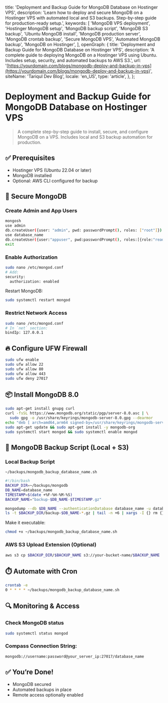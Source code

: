   title: 'Deployment and Backup Guide for MongoDB Database on Hostinger VPS',
  description: 'Learn how to deploy and secure MongoDB on a Hostinger VPS with automated local and S3 backups. Step-by-step guide for production-ready setup.',
  keywords: [
    'MongoDB VPS deployment',
    'Hostinger MongoDB setup',
    'MongoDB backup script',
    'MongoDB S3 backup',
    'Ubuntu MongoDB install',
    'MongoDB production server',
    'MongoDB crontab backup',
    'Secure MongoDB VPS',
    'Automated MongoDB backup',
    'MongoDB on Hostinger',
  ],
  openGraph: {
    title: 'Deployment and Backup Guide for MongoDB Database on Hostinger VPS',
    description: 'A complete guide to deploying MongoDB on a Hostinger VPS using Ubuntu. Includes setup, security, and automated backups to AWS S3.',
    url: '[https://yourdomain.com/blogs/mongodb-deploy-and-backup-in-vps](https://yourdomain.com/blogs/mongodb-deploy-and-backup-in-vps)',
    siteName: 'Tariqul Dev Blog',
    locale: 'en_US',
    type: 'article',
  },
};

# Deployment and Backup Guide for MongoDB Database on Hostinger VPS

> A complete step-by-step guide to install, secure, and configure MongoDB on a VPS. Includes local and S3 backup automation for production.

## ✅ Prerequisites

- Hostinger VPS (Ubuntu 22.04 or later)
- MongoDB installed
- Optional: AWS CLI configured for backup

## 🔐 Secure MongoDB

### Create Admin and App Users

```bash
mongosh
use admin
db.createUser({user: "admin", pwd: passwordPrompt(), roles: ["root"]})
use database_name
db.createUser({user:"appuser", pwd:passwordPrompt(), roles:[{role:"readWrite", db:"database_name"}]})
exit
```

### Enable Authorization

```bash
sudo nano /etc/mongod.conf
# Add:
security:
  authorization: enabled
```

Restart MongoDB:

```bash
sudo systemctl restart mongod
```

### Restrict Network Access

```bash
sudo nano /etc/mongod.conf
# In `net` section:
bindIp: 127.0.0.1
```

## 🔥 Configure UFW Firewall

```bash
sudo ufw enable
sudo ufw allow 22
sudo ufw allow 80
sudo ufw allow 443
sudo ufw deny 27017
```

## 📦 Install MongoDB 8.0

```bash
sudo apt-get install gnupg curl
curl -fsSL https://www.mongodb.org/static/pgp/server-8.0.asc | \
  sudo gpg -o /usr/share/keyrings/mongodb-server-8.0.gpg --dearmor
echo "deb [ arch=amd64,arm64 signed-by=/usr/share/keyrings/mongodb-server-8.0.gpg ] https://repo.mongodb.org/apt/ubuntu noble/mongodb-org/8.0 multiverse" | sudo tee /etc/apt/sources.list.d/mongodb-org-8.0.list
sudo apt-get update && sudo apt-get install -y mongodb-org
sudo systemctl start mongod && sudo systemctl enable mongod
```

## 💾 MongoDB Backup Script (Local + S3)

### Local Backup Script

`~/backups/mongodb_backup_database_name.sh`

```bash
#!/bin/bash
BACKUP_DIR=~/backups/mongodb
DB_NAME=database_name
TIMESTAMP=$(date +%F-%H-%M-%S)
BACKUP_NAME="backup-$DB_NAME-$TIMESTAMP.gz"

mongodump --db $DB_NAME --authenticationDatabase database_name -u database_user -p your_secure_password --archive=$BACKUP_DIR/$BACKUP_NAME --gzip
ls -t $BACKUP_DIR/backup-$DB_NAME-*.gz | tail -n +6 | xargs -I {} rm {}
```

Make it executable:

```bash
chmod +x ~/backups/mongodb_backup_database_name.sh
```

### AWS S3 Upload Extension (Optional)

```bash
aws s3 cp $BACKUP_DIR/$BACKUP_NAME s3://your-bucket-name/$BACKUP_NAME
```

## ⏱️ Automate with Cron

```bash
crontab -e
0 * * * * ~/backups/mongodb_backup_database_name.sh
```

## 🔍 Monitoring & Access

### Check MongoDB status

```bash
sudo systemctl status mongod
```

### Compass Connection String:

```bash
mongodb://username:password@your_server_ip:27017/database_name
```

## ✅ You’re Done!

- MongoDB secured
- Automated backups in place
- Remote access optionally enabled
